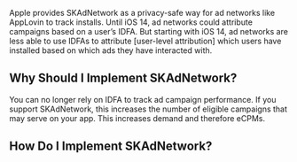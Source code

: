 Apple provides <Glossary>SKAdNetwork</Glossary> as a privacy-safe way for <Glossary>ad networks</Glossary> like AppLovin to track installs.
Until <Glossary>iOS</Glossary> 14, ad networks could attribute campaigns based on a user’s <Glossary>IDFA</Glossary>.
But starting with <Abbr>iOS</Abbr> 14, ad networks are less able to use <Abbr>IDFAs</Abbr> to <Glossary>attribute [user-level attribution]</Glossary> which users have installed based on which ads they have interacted with.

## Why Should I Implement <Abbr>SK</Abbr>AdNetwork?

You can no longer rely on <Abbr>IDFA</Abbr> to track ad campaign performance.
If you support <Abbr>SK</Abbr>AdNetwork, this increases the number of eligible campaigns that may serve on your app.
This increases demand and therefore <Glossary>eCPMs</Glossary>.

## How Do I Implement <Abbr>SK</Abbr>AdNetwork?

